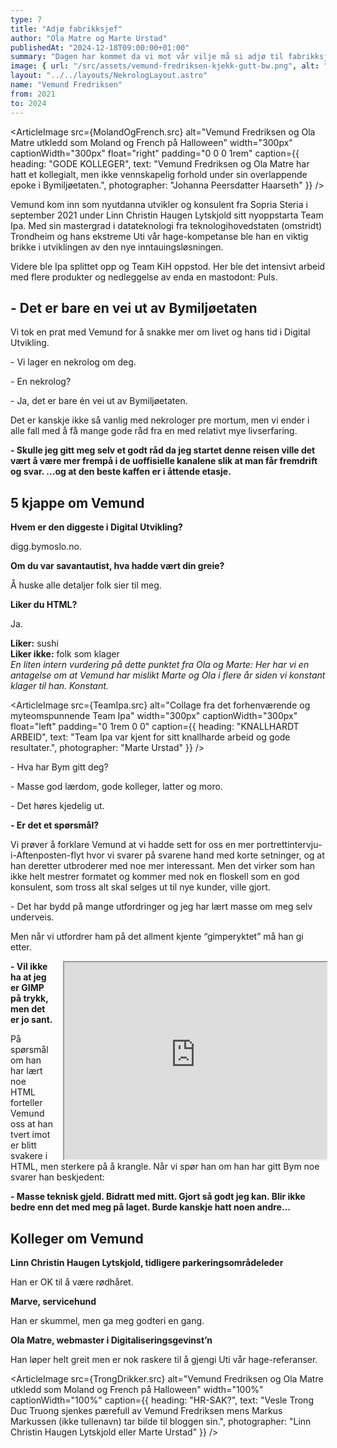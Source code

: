```yaml
---
type: 7
title: "Adjø fabrikksjef"
author: "Ola Matre og Marte Urstad"
publishedAt: "2024-12-18T09:00:00+01:00"
summary: "Dagen har kommet da vi mot vår vilje må si adjø til fabrikksjef Vemund Fredriksen. Han skal videre på sitt eventyr som backendutvikler, og forlater oss etter tre fantastiske år sammen. Tre år fulle av glede, tårer, kaffe og litt utvikling."
image: { url: "/src/assets/vemund-fredriksen-kjekk-gutt-bw.png", alt: "Vemund Fredriksen underveis i hans maraton i Valencia", height: "500px" }
layout: "../../layouts/NekrologLayout.astro"
name: "Vemund Fredriksen"
from: 2021
to: 2024
---
```


<ArticleImage src={MolandOgFrench.src} alt="Vemund Fredriksen og Ola Matre utkledd som Moland og French på Halloween" width="300px" captionWidth="300px" float="right" padding="0 0 0 1rem" caption={{
  heading: "GODE KOLLEGER",
  text: "Vemund Fredriksen og Ola Matre har hatt et kollegialt, men ikke vennskapelig forhold under sin overlappende epoke i Bymiljøetaten.",
  photographer: "Johanna Peersdatter Haarseth"
}} />

Vemund kom inn som nyutdanna utvikler og konsulent fra Sopria Steria i september 2021 under Linn Christin Haugen Lytskjold sitt nyoppstarta Team Ipa. Med sin mastergrad i datateknologi fra teknologihovedstaten (omstridt) Trondheim og hans ekstreme Uti vår hage-kompetanse ble han en viktig brikke i utviklingen av den nye inntauingsløsningen.

Videre ble Ipa splittet opp og Team KiH oppstod. Her ble det intensivt arbeid med flere produkter og nedleggelse av enda en mastodont: Puls.

## - Det er bare en vei ut av Bymiljøetaten

Vi tok en prat med Vemund for å snakke mer om livet og hans tid i Digital Utvikling.

\- Vi lager en nekrolog om deg.

\- En nekrolog?

\- Ja, det er bare én vei ut av Bymiljøetaten.

Det er kanskje ikke så vanlig med nekrologer pre mortum, men vi ender i alle fall med å få mange gode råd fra en med relativt mye livserfaring.

**- Skulle jeg gitt meg selv et godt råd da jeg startet denne reisen ville det vært å være mer frempå i de uoffisielle kanalene slik at man får fremdrift og svar. ...og at den beste kaffen er i åttende etasje.**

<Infobox>
  <h2>5 kjappe om Vemund</h2>
    <div>
      <strong>Hvem er den diggeste i Digital Utvikling?</strong>
      <p>digg.bymoslo.no.</p>
    </div>
    <div>
      <strong>Om du var savantautist, hva hadde vært din greie?</strong>
      <p>Å huske alle detaljer folk sier til meg.</p>
    </div>
    <div>
      <strong>Liker du HTML?</strong>
      <p>Ja.</p>
    </div>
    <div>
      <strong>Liker:</strong> sushi
    </div>
    <div>
      <strong>Liker ikke:</strong> folk som klager
    </div>
    <i>En liten intern vurdering på dette punktet fra Ola og Marte: Her har vi en antagelse om at Vemund har mislikt Marte og Ola i flere år siden vi konstant klager til han. Konstant.</i>
</Infobox>

<ArticleImage src={TeamIpa.src} alt="Collage fra det forhenværende og myteomspunnende Team Ipa" width="300px" captionWidth="300px" float="left" padding="0 1rem 0 0" caption={{
  heading: "KNALLHARDT ARBEID",
  text: "Team Ipa var kjent for sitt knallharde arbeid og gode resultater.",
  photographer: "Marte Urstad"
}} />

\- Hva har Bym gitt deg?

\- Masse god lærdom, gode kolleger, latter og moro.

\- Det høres kjedelig ut.

**- Er det et spørsmål?**

Vi prøver å forklare Vemund at vi hadde sett for oss en mer portrettintervju-i-Aftenposten-flyt hvor vi svarer på svarene hand med korte setninger, og at han deretter utbroderer med noe mer interessant. Men det virker som han ikke helt mestrer formatet og kommer med nok en floskell som en god konsulent, som tross alt skal selges ut til nye kunder, ville gjort.

\- Det har bydd på mange utfordringer og jeg har lært masse om meg selv underveis.

Men når vi utfordrer ham på det allment kjente “gimperyktet” må han gi etter.

<div style="width:420px;height:315px;float:right;margin-left:1rem">
 <iframe width="420" height="315"
src="https://www.youtube.com/embed/rvlLibeTfrQ">
</iframe>
</div>

**- Vil ikke ha at jeg er GIMP på trykk, men det er jo sant.**

På spørsmål om han har lært noe HTML forteller Vemund oss at han tvert imot er blitt svakere i HTML, men sterkere på å krangle. Når vi spør han om han har gitt Bym noe svarer han beskjedent:

**- Masse teknisk gjeld. Bidratt med mitt. Gjort så godt jeg kan. Blir ikke bedre enn det med meg på laget. Burde kanskje hatt noen andre...**

<Infobox>
  <h2>Kolleger om Vemund</h2>
  <CardWithImage src={LinnChristin.src} alt="Portrettbilde av Linn Christin Haugen Lytskjold">
    <strong>Linn Christin Haugen Lytskjold, tidligere parkeringsområdeleder</strong>
    <p>Han er OK til å være rødhåret.</p>
  </CardWithImage>
  <CardWithImage src={Marve.src} alt="Portrettbilde av Marve">
    <strong>Marve, servicehund</strong>
    <p>Han er skummel, men ga meg godteri en gang.</p>
  </CardWithImage>
  <CardWithImage src={OlaMatre.src} alt="Portrettbilde av Ola Matre">
    <strong>Ola Matre, webmaster i Digitaliseringsgevinst’n</strong>
    <p>Han løper helt greit men er nok raskere til å gjengi Uti vår hage-referanser.</p>
  </CardWithImage>
</Infobox>

<ArticleImage src={TrongDrikker.src} alt="Vemund Fredriksen og Ola Matre utkledd som Moland og French på Halloween" width="100%" captionWidth="100%" caption={{
  heading: "HR-SAK?",
  text: "Vesle Trong Duc Truong sjenkes pærefull av Vemund Fredriksen mens Markus Markussen (ikke tullenavn) tar bilde til bloggen sin.",
  photographer: "Linn Christin Haugen Lytskjold eller Marte Urstad"
}} />
